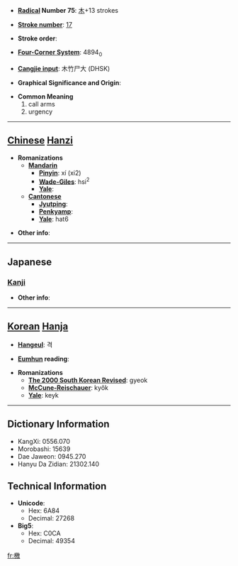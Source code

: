 * '''[[Wiktionary:Chinese radical index| Radical]] Number 75''': [[Wiktionary:Chinese radical index 木|木]]+13 strokes

* '''[[Wiktionary:Chinese total strokes index|Stroke number]]''': [[Wiktionary:Chinese total strokes index 17|17]]

* '''Stroke order''': 

* '''[[Wiktionary:Chinese four corner index|Four-Corner System]]''': 4894<sub>0</sub>

* '''[[Wiktionary:Chinese Cangjie index|Cangjie input]]''': 木竹尸大 (DHSK)

* '''Graphical Significance and Origin''': 

* '''Common Meaning'''
*#call arms
*# urgency


----

== [[Chinese]] [[Hanzi]] ==

* '''Romanizations'''
** '''[[Mandarin]]'''
*** '''[[Pinyin]]''': xí (xi2)
*** '''[[Wade-Giles]]''': hsi<sup>2</sup>
*** '''[[Yale]]''': 
** '''[[Cantonese]]'''
*** '''[[Jyutping]]''':
*** '''[[Penkyamp]]''': 
*** '''[[Yale]]''': hat6

* '''Other info''': 

----

==Japanese==
===[[Kanji]]===
{{kanji|on readings=[[げき]] (geki), [[けき]] (keki)|kun readings=[[ふれぶみ]] (furebumi)}}

* '''Other info''':  

----

== [[Korean]] [[Hanja]] ==

* '''[[Hangeul]]''': 격

* '''[[Eumhun]] reading''': 

* '''Romanizations'''
** '''[[The 2000 South Korean Revised Romanization|The 2000 South Korean Revised]]''': gyeok
** '''[[McCune-Reischauer]]''': kyŏk
** '''[[Yale]]''': keyk

----

== Dictionary Information ==

* KangXi: 0556.070
* Morobashi: 15639
* Dae Jaweon: 0945.270
* Hanyu Da Zidian: 21302.140

== Technical Information ==

* '''Unicode''':
** Hex: 6A84
** Decimal: 27268
* '''Big5''':
** Hex: C0CA
** Decimal: 49354

[[fr:檄]]
